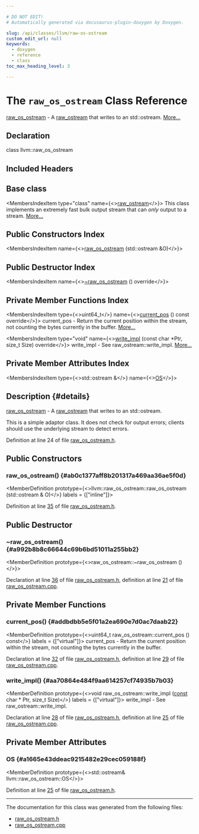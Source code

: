 ```yaml
---

# DO NOT EDIT!
# Automatically generated via docusaurus-plugin-doxygen by Doxygen.

slug: /api/classes/llvm/raw-os-ostream
custom_edit_url: null
keywords:
  - doxygen
  - reference
  - class
toc_max_heading_level: 3

---
```





# The `raw_os_ostream` Class Reference

<DoxygenPage pluginConfig={pluginConfig}>

<a href="/docs/api/classes/llvm/raw-os-ostream">raw&#95;os&#95;ostream</a> - A <a href="/docs/api/classes/llvm/raw-ostream">raw&#95;ostream</a> that writes to an std::ostream. <a href="#details">More...</a>

## Declaration

<CodeBlock>class llvm::raw_os_ostream</CodeBlock>

## Included Headers

<IncludesList>
<IncludesListItem
  filePath="llvm/Support/raw_os_ostream.h"
  permalink="/docs/api/files/include/include/llvm/include/llvm/support/raw-os-ostream-h"
  isLocal="true" />
</IncludesList>

## Base class

<MembersIndex>

<MembersIndexItem
  type="class"
  name={<><a href="/docs/api/classes/llvm/raw-ostream">raw&#95;ostream</a></>}>
This class implements an extremely fast bulk output stream that can <em>only</em> output to a stream. <a href="/docs/api/classes/llvm/raw-ostream/#details">More...</a>
</MembersIndexItem>

</MembersIndex>

## Public Constructors Index

<MembersIndex>

<MembersIndexItem
  name={<><a href="#ab0c1377aff8b201317a469aa36ae5f0d">raw&#95;os&#95;ostream</a> (std::ostream &amp;O)</>}>
</MembersIndexItem>

</MembersIndex>

## Public Destructor Index

<MembersIndex>

<MembersIndexItem
  name={<><a href="#a992b8b8c66644c69b6bd51011a255bb2">~raw&#95;os&#95;ostream</a> () override</>}>
</MembersIndexItem>

</MembersIndex>

## Private Member Functions Index

<MembersIndex>

<MembersIndexItem
  type={<>uint64&#95;t</>}
  name={<><a href="#addbdbb5e5f01a2ea690e7d0ac7daab22">current&#95;pos</a> () const override</>}>
current&#95;pos - Return the current position within the stream, not counting the bytes currently in the buffer. <a href="#addbdbb5e5f01a2ea690e7d0ac7daab22">More...</a>
</MembersIndexItem>

<MembersIndexItem
  type="void"
  name={<><a href="#aa70864e484f9aa614257cf74935b7b03">write&#95;impl</a> (const char &#42;Ptr, size&#95;t Size) override</>}>
write&#95;impl - See raw&#95;ostream::write&#95;impl. <a href="#aa70864e484f9aa614257cf74935b7b03">More...</a>
</MembersIndexItem>

</MembersIndex>

## Private Member Attributes Index

<MembersIndex>

<MembersIndexItem
  type={<>std::ostream &amp;</>}
  name={<><a href="#a1665e43ddeac9215482e29cec059188f">OS</a></>}>
</MembersIndexItem>

</MembersIndex>

## Description {#details}

<a href="/docs/api/classes/llvm/raw-os-ostream">raw&#95;os&#95;ostream</a> - A <a href="/docs/api/classes/llvm/raw-ostream">raw&#95;ostream</a> that writes to an std::ostream.

This is a simple adaptor class. It does not check for output errors; clients should use the underlying stream to detect errors.

Definition at line 24 of file <a href="/docs/api/files/include/include/llvm/include/llvm/support/raw-os-ostream-h">raw&#95;os&#95;ostream.h</a>.

<SectionDefinition>

## Public Constructors

### raw&#95;os&#95;ostream() {#ab0c1377aff8b201317a469aa36ae5f0d}

<MemberDefinition
  prototype={<>llvm::raw&#95;os&#95;ostream::raw&#95;os&#95;ostream (std::ostream &amp; O)</>}
  labels = {["inline"]}>

Definition at line <a href="/docs/api/files/include/include/llvm/include/llvm/support/raw-os-ostream-h/#l00035">35</a> of file <a href="/docs/api/files/include/include/llvm/include/llvm/support/raw-os-ostream-h">raw&#95;os&#95;ostream.h</a>.
</MemberDefinition>

</SectionDefinition>

<SectionDefinition>

## Public Destructor

### ~raw&#95;os&#95;ostream() {#a992b8b8c66644c69b6bd51011a255bb2}

<MemberDefinition
  prototype={<>raw&#95;os&#95;ostream::~raw&#95;os&#95;ostream ()</>}>

Declaration at line <a href="/docs/api/files/include/include/llvm/include/llvm/support/raw-os-ostream-h/#l00036">36</a> of file <a href="/docs/api/files/include/include/llvm/include/llvm/support/raw-os-ostream-h">raw&#95;os&#95;ostream.h</a>, definition at line <a href="/docs/api/files/lib/lib/support/raw-os-ostream-cpp/#l00021">21</a> of file <a href="/docs/api/files/lib/lib/support/raw-os-ostream-cpp">raw&#95;os&#95;ostream.cpp</a>.
</MemberDefinition>

</SectionDefinition>

<SectionDefinition>

## Private Member Functions

### current&#95;pos() {#addbdbb5e5f01a2ea690e7d0ac7daab22}

<MemberDefinition
  prototype={<>uint64&#95;t raw&#95;os&#95;ostream::current&#95;pos () const</>}
  labels = {["virtual"]}>
current&#95;pos - Return the current position within the stream, not counting the bytes currently in the buffer.

Declaration at line <a href="/docs/api/files/include/include/llvm/include/llvm/support/raw-os-ostream-h/#l00032">32</a> of file <a href="/docs/api/files/include/include/llvm/include/llvm/support/raw-os-ostream-h">raw&#95;os&#95;ostream.h</a>, definition at line <a href="/docs/api/files/lib/lib/support/raw-os-ostream-cpp/#l00029">29</a> of file <a href="/docs/api/files/lib/lib/support/raw-os-ostream-cpp">raw&#95;os&#95;ostream.cpp</a>.
</MemberDefinition>

### write&#95;impl() {#aa70864e484f9aa614257cf74935b7b03}

<MemberDefinition
  prototype={<>void raw&#95;os&#95;ostream::write&#95;impl (<a href="/docs/api/files/lib/lib/target/lib/target/aarch64/aarch64promoteconstant-cpp/#a90f8350fecae261c25be85d38b451bff">const</a> char &#42; Ptr, size&#95;t Size)</>}
  labels = {["virtual"]}>
write&#95;impl - See raw&#95;ostream::write&#95;impl.

Declaration at line <a href="/docs/api/files/include/include/llvm/include/llvm/support/raw-os-ostream-h/#l00028">28</a> of file <a href="/docs/api/files/include/include/llvm/include/llvm/support/raw-os-ostream-h">raw&#95;os&#95;ostream.h</a>, definition at line <a href="/docs/api/files/lib/lib/support/raw-os-ostream-cpp/#l00025">25</a> of file <a href="/docs/api/files/lib/lib/support/raw-os-ostream-cpp">raw&#95;os&#95;ostream.cpp</a>.
</MemberDefinition>

</SectionDefinition>

<SectionDefinition>

## Private Member Attributes

### OS {#a1665e43ddeac9215482e29cec059188f}

<MemberDefinition
  prototype={<>std::ostream&amp; llvm::raw&#95;os&#95;ostream::OS</>}>

Definition at line <a href="/docs/api/files/include/include/llvm/include/llvm/support/raw-os-ostream-h/#l00025">25</a> of file <a href="/docs/api/files/include/include/llvm/include/llvm/support/raw-os-ostream-h">raw&#95;os&#95;ostream.h</a>.
</MemberDefinition>

</SectionDefinition>

<hr/>

The documentation for this class was generated from the following files:

<ul>
<li><a href="/docs/api/files/include/include/llvm/include/llvm/support/raw-os-ostream-h">raw_os_ostream.h</a></li>
<li><a href="/docs/api/files/lib/lib/support/raw-os-ostream-cpp">raw_os_ostream.cpp</a></li>
</ul>

</DoxygenPage>
